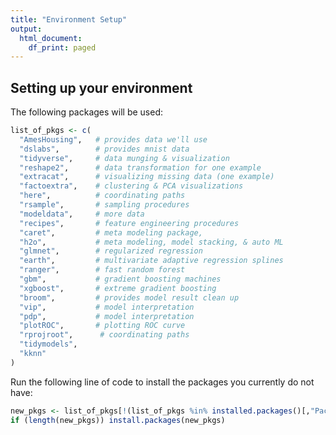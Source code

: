 ```yaml
---
title: "Environment Setup"
output:
  html_document:
    df_print: paged
---
```


## Setting up your environment

The following packages will be used:

```r
list_of_pkgs <- c(
  "AmesHousing",   # provides data we'll use
  "dslabs",        # provides mnist data
  "tidyverse",     # data munging & visualization
  "reshape2",      # data transformation for one example
  "extracat",      # visualizing missing data (one example)
  "factoextra",    # clustering & PCA visualizations
  "here",          # coordinating paths
  "rsample",       # sampling procedures
  "modeldata",     # more data
  "recipes",       # feature engineering procedures
  "caret",         # meta modeling package,
  "h2o",           # meta modeling, model stacking, & auto ML
  "glmnet",        # regularized regression
  "earth",         # multivariate adaptive regression splines
  "ranger",        # fast random forest
  "gbm",           # gradient boosting machines
  "xgboost",       # extreme gradient boosting
  "broom",         # provides model result clean up
  "vip",           # model interpretation
  "pdp",           # model interpretation
  "plotROC",       # plotting ROC curve
  "rprojroot",      # coordinating paths
  "tidymodels",
  "kknn"
)
```

Run the following line of code to install the packages you currently do not have:

```r
new_pkgs <- list_of_pkgs[!(list_of_pkgs %in% installed.packages()[,"Package"])]
if (length(new_pkgs)) install.packages(new_pkgs)
```
